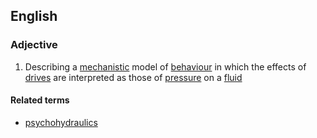 ==English==

===Adjective===
{{en-adj}}

# {{label|en|psychology}} Describing a [[mechanistic]] model of [[behaviour]] in which the effects of [[drive]]s are interpreted as those of [[pressure]] on a [[fluid]]

====Related terms====
* [[psychohydraulics]]